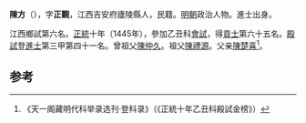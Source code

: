 '''陳方'''（{{bd|1404年||？}}），字'''正觀'''，江西吉安府廬陵縣人，民籍。[[明朝|明朝]]政治人物。進士出身。

江西鄉試第六名。[[正统_(年号)|正統]]十年（1445年），參加乙丑科[[會試|會試]]，得[[貢士|貢士]]第六十五名。[[殿試|殿試]]登[[進士|進士]]第三甲第四十一名。曾祖父[[陳仲久|陳仲久]]。祖父[[陳禮源|陳禮源]]。父亲[[陳楚喜|陳楚喜]]<ref>《天一阁藏明代科举录选刊·登科录》（《正統十年乙丑科殿試金榜》）</ref>。

==参考==
{{reflist}}
{{明朝人物小作品}}
{{正統十年乙丑科殿試金榜}}